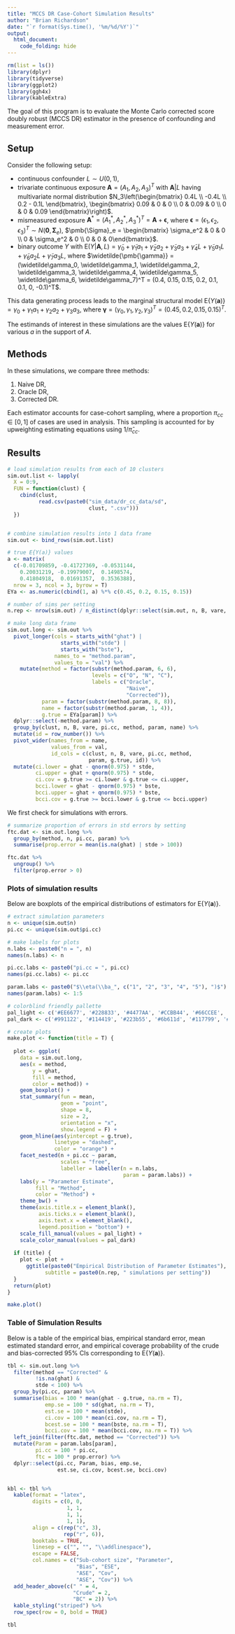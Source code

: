 ---
title: "MCCS DR Case-Cohort Simulation Results"
author: "Brian Richardson"
date: "`r format(Sys.time(), '%m/%d/%Y')`"
output:
  html_document:
    code_folding: hide
---

```{r message = F, warning = F}

rm(list = ls())
library(dplyr)
library(tidyverse)
library(ggplot2)
library(ggh4x)
library(kableExtra)

```

The goal of this program is to evaluate the Monte Carlo corrected score doubly robust (MCCS DR) estimator in the presence of confounding and measurement error.

## Setup

Consider the following setup:

* continuous confounder $L \sim U(0, 1)$,
* trivariate continuous exposure $\pmb{A} = (A_1, A_2, A_3)^T$ with $\pmb{A}|L$ having multivariate normal distribution $N_3\left(\begin{bmatrix} 0.4L \\ -0.4L \\ 0.2 - 0.1L \end{bmatrix}, \begin{bmatrix} 0.09 & 0 & 0 \\ 0 & 0.09 & 0 \\ 0 & 0 & 0.09 \end{bmatrix}\right)$. 
* mismeasured exposure $\pmb{A}^* = (A^*_1, A^*_2,  A^*_3)^T = \pmb{A} + \pmb{\epsilon}$, where $\pmb{\epsilon} = (\epsilon_1, \epsilon_2, \epsilon_3)^T \sim N(\pmb{0}, \pmb{\Sigma}_e)$, $\pmb{\Sigma}_e = \begin{bmatrix} \sigma_e^2 & 0 & 0 \\ 0 & \sigma_e^2 & 0 \\ 0 & 0 & 0\end{bmatrix}$.
* binary outcome $Y$ with $\textrm{E}(Y|\pmb{A},L) =  \widetilde\gamma_0 + \widetilde\gamma_1 a_1 + \widetilde\gamma_2 a_2 + \widetilde\gamma_3 a_3 + \widetilde\gamma_4L + \widetilde\gamma_5 a_1L + \widetilde\gamma_6 a_2L + \widetilde\gamma_7 a_3L$, where $\widetilde{\pmb{\gamma}} = (\widetilde\gamma_0, \widetilde\gamma_1, \widetilde\gamma_2, \widetilde\gamma_3, \widetilde\gamma_4, \widetilde\gamma_5, \widetilde\gamma_6, \widetilde\gamma_7)^T = (0.4, 0.15, 0.15, 0.2, 0.1, 0.1, 0, -0.1)^T$.

This data generating process leads to the marginal structural model
$\textrm{E}\{Y(\pmb{a})\} = \gamma_0 + \gamma_1 a_1 + \gamma_2 a_2 + \gamma_3 a_3$, where $\pmb{\gamma} = (\gamma_0, \gamma_1, \gamma_2, \gamma_3)^T = (0.45, 0.2, 0.15, 0.15)^T$.

The estimands of interest in these simulations are the values $\textrm{E}\{Y(\pmb{a})\}$ for various $a$ in the support of $A$.

## Methods

In these simulations, we compare three methods:

1) Naive DR,
2) Oracle DR,
3) Corrected DR.

Each estimator accounts for case-cohort sampling, where a proportion $\pi_{cc} \in [0,1]$ of cases are used in analysis. This sampling is accounted for by upweighting estimating equations using $1/ \widehat\pi_{cc}$.

## Results

```{r}

# load simulation results from each of 10 clusters
sim.out.list <- lapply(
  X = 0:9,
  FUN = function(clust) {
    cbind(clust,
          read.csv(paste0("sim_data/dr_cc_data/sd",
                          clust, ".csv")))
  })


# combine simulation results into 1 data frame
sim.out <- bind_rows(sim.out.list)

# true E{Y(a)} values
a <- matrix(
  c(-0.01709859, -0.41727369, -0.0531144,
    0.20031219, -0.19979007,  0.1498574,
    0.41804918,  0.01691357,  0.3536388),
  nrow = 3, ncol = 3, byrow = T)
EYa <- as.numeric(cbind(1, a) %*% c(0.45, 0.2, 0.15, 0.15))

# number of sims per setting
n.rep <- nrow(sim.out) / n_distinct(dplyr::select(sim.out, n, B, vare, pi.cc))

# make long data frame
sim.out.long <- sim.out %>% 
  pivot_longer(cols = starts_with("ghat") |
                 starts_with("stde") |
                 starts_with("bste"), 
               names_to = "method.param",
               values_to = "val") %>% 
    mutate(method = factor(substr(method.param, 6, 6),
                           levels = c("O", "N", "C"),
                           labels = c("Oracle",
                                      "Naive",
                                      "Corrected")),
           param = factor(substr(method.param, 8, 8)),
           name = factor(substr(method.param, 1, 4)),
           g.true = EYa[param]) %>% 
  dplyr::select(-method.param) %>% 
  group_by(clust, n, B, vare, pi.cc, method, param, name) %>% 
  mutate(id = row_number()) %>% 
  pivot_wider(names_from = name,
              values_from = val,
              id_cols = c(clust, n, B, vare, pi.cc, method,
                          param, g.true, id)) %>% 
  mutate(ci.lower = ghat - qnorm(0.975) * stde,
         ci.upper = ghat + qnorm(0.975) * stde,
         ci.cov = g.true >= ci.lower & g.true <= ci.upper,
         bcci.lower = ghat - qnorm(0.975) * bste,
         bcci.upper = ghat + qnorm(0.975) * bste,
         bcci.cov = g.true >= bcci.lower & g.true <= bcci.upper)

```

We first check for simulations with errors.

```{r}

# summarize proportion of errors in std errors by setting
ftc.dat <- sim.out.long %>% 
  group_by(method, n, pi.cc, param) %>% 
  summarise(prop.error = mean(is.na(ghat) | stde > 100))

ftc.dat %>% 
  ungroup() %>% 
  filter(prop.error > 0)

```

### Plots of simulation results

Below are boxplots of the empirical distributions of estimators for $\textrm{E}\{Y(\pmb{a})\}$.

```{r}

# extract simulation parameters
n <- unique(sim.out$n)
pi.cc <- unique(sim.out$pi.cc)

# make labels for plots
n.labs <- paste0("n = ", n)
names(n.labs) <- n

pi.cc.labs <- paste0("pi.cc = ", pi.cc)
names(pi.cc.labs) <- pi.cc

param.labs <- paste0("$\\eta(\\ba_", c("1", "2", "3", "4", "5"), ")$")
names(param.labs) <- 1:5

# colorblind friendly pallette
pal_light <- c('#EE6677', '#228833', '#4477AA', '#CCBB44', '#66CCEE', '#AA3377', '#BBBBBB')
pal_dark <- c('#991122', '#114419', '#223b55', '#6b611d', '#117799', '#55193b', '#5d5d5d')

```

```{r}

# create plots
make.plot <- function(title = T) {
  
  plot <- ggplot(
    data = sim.out.long,
    aes(x = method,
        y = ghat,
        fill = method,
        color = method)) +
    geom_boxplot() +
    stat_summary(fun = mean,
                 geom = "point",
                 shape = 8,
                 size = 2,
                 orientation = "x",
                 show.legend = F) +
    geom_hline(aes(yintercept = g.true),
               linetype = "dashed",
               color = "orange") +
    facet_nested(n + pi.cc ~ param,
                 scales = "free",
                 labeller = labeller(n = n.labs,
                                     param = param.labs)) +
    labs(y = "Parameter Estimate",
         fill = "Method",
         color = "Method") +
    theme_bw() +
    theme(axis.title.x = element_blank(),
          axis.ticks.x = element_blank(),
          axis.text.x = element_blank(),
          legend.position = "bottom") +
    scale_fill_manual(values = pal_light) +
    scale_color_manual(values = pal_dark)
  
  if (title) {
    plot <- plot + 
      ggtitle(paste0("Empirical Distribution of Parameter Estimates"),
            subtitle = paste0(n.rep, " simulations per setting"))
  }
  return(plot)
}

```

```{r fig.height=6}

make.plot()

```

### Table of Simulation Results

Below is a table of the empirical bias, empirical standard error, mean estimated standard error, and empirical coverage probability of the crude and bias-corrected 95% CIs corresponding to $\textrm{E}\{Y(\pmb{a})\}$.

```{r}

tbl <- sim.out.long %>% 
  filter(method == "Corrected" &
         !is.na(ghat) &
         stde < 100) %>% 
  group_by(pi.cc, param) %>% 
  summarise(bias = 100 * mean(ghat - g.true, na.rm = T),
            emp.se = 100 * sd(ghat, na.rm = T),
            est.se = 100 * mean(stde),
            ci.cov = 100 * mean(ci.cov, na.rm = T),
            bcest.se = 100 * mean(bste, na.rm = T),
            bcci.cov = 100 * mean(bcci.cov, na.rm = T)) %>% 
  left_join(filter(ftc.dat, method == "Corrected")) %>% 
  mutate(Param = param.labs[param],
         pi.cc = 100 * pi.cc,
         ftc = 100 * prop.error) %>% 
  dplyr::select(pi.cc, Param, bias, emp.se,
                est.se, ci.cov, bcest.se, bcci.cov)


kbl <- tbl %>% 
  kable(format = "latex",
        digits = c(0, 0,
                   1, 1,
                   1, 1,
                   1, 1),
        align = c(rep("c", 3),
                  rep("r", 6)),
        booktabs = TRUE,
        linesep = c("", "", "\\addlinespace"),
        escape = FALSE,
        col.names = c("Sub-cohort size", "Parameter",
                      "Bias", "ESE",
                      "ASE", "Cov",
                      "ASE", "Cov")) %>%
  add_header_above(c(" " = 4,
                     "Crude" = 2,
                     "BC" = 2)) %>% 
  kable_styling("striped") %>% 
  row_spec(row = 0, bold = TRUE)

tbl
```



